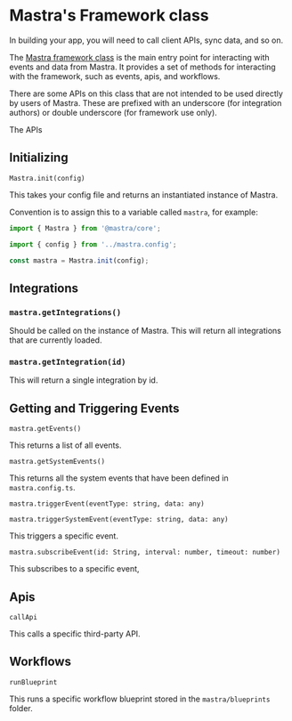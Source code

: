 # Mastra's Framework class

In building your app, you will need to call client APIs, sync data, and so on.

The [Mastra framework class](https://github.com/mastra-ai/mastra/blob/main/packages/core/src/framework.ts) is the main entry point for interacting with events and data from Mastra. It provides a set of methods for interacting with the framework, such as events, apis, and workflows.

There are some APIs on this class that are not intended to be used directly by users of Mastra. These are prefixed with an underscore (for integration authors) or double underscore (for framework use only).

The APIs

## Initializing

`Mastra.init(config)`

This takes your config file and returns an instantiated instance of Mastra.

Convention is to assign this to a variable called `mastra`, for example:

```ts
import { Mastra } from '@mastra/core';

import { config } from '../mastra.config';

const mastra = Mastra.init(config);
```

## Integrations

### `mastra.getIntegrations()`

Should be called on the instance of Mastra. This will return all integrations that are currently loaded.

### `mastra.getIntegration(id)`

This will return a single integration by id.

## Getting and Triggering Events

`mastra.getEvents()`

This returns a list of all events.

`mastra.getSystemEvents()`

This returns all the system events that have been defined in `mastra.config.ts`.

`mastra.triggerEvent(eventType: string, data: any)`

`mastra.triggerSystemEvent(eventType: string, data: any)`

This triggers a specific event.

`mastra.subscribeEvent(id: String, interval: number, timeout: number)`

This subscribes to a specific event,

## Apis

`callApi`

This calls a specific third-party API.

## Workflows

`runBlueprint`

This runs a specific workflow blueprint stored in the `mastra/blueprints` folder.
